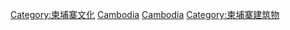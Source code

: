 {{Commonscat|World Heritage Sites in Cambodia}}

[[Category:柬埔寨文化|Category:柬埔寨文化]]
[[Category:亚洲和太平洋地区世界遗产|Cambodia]]
[[Category:各國世界遺產|Cambodia]]
[[Category:柬埔寨建筑物|Category:柬埔寨建筑物]]